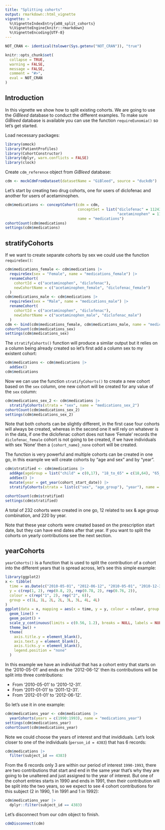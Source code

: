```yaml
---
title: "Splitting cohorts"
output: rmarkdown::html_vignette
vignette: >
  %\VignetteIndexEntry{a08_split_cohorts}
  %\VignetteEngine{knitr::rmarkdown}
  %\VignetteEncoding{UTF-8}
---
```


```r
NOT_CRAN <- identical(tolower(Sys.getenv("NOT_CRAN")), "true")

knitr::opts_chunk$set(
  collapse = TRUE, 
  warning = FALSE, 
  message = FALSE,
  comment = "#>",
  eval = NOT_CRAN
)
```


## Introduction

In this vignette we show how to split existing cohorts. We are going to use the *GiBleed* database to conduct the different examples. To make sure *GiBleed* database is available you can use the function `requireEunomia()` so let's get started.

Load necessary packages:

```r
library(omock)
library(PatientProfiles)
library(CohortConstructor)
library(dplyr, warn.conflicts = FALSE)
library(clock)
```

Create `cdm_reference` object from *GiBleed* database:

```r
cdm <- mockCdmFromDataset(datasetName = "GiBleed", source = "duckdb")
```

Let's start by creating two drug cohorts, one for users of diclofenac and another for users of acetaminophen.

```r
cdm$medications <- conceptCohort(cdm = cdm, 
                                 conceptSet = list("diclofenac" = 1124300L,
                                                   "acetaminophen" = 1127433L), 
                                 name = "medications")
cohortCount(cdm$medications)
settings(cdm$medications)
```

## stratifyCohorts

If we want to create separate cohorts by sex we could use the function `requireSex()`:

```r
cdm$medications_female <- cdm$medications |>
  requireSex(sex = "Female", name = "medications_female") |>
  renameCohort(
    cohortId = c("acetaminophen", "diclofenac"), 
    newCohortName = c("acetaminophen_female", "diclofenac_female")
  )
cdm$medications_male <- cdm$medications |>
  requireSex(sex = "Male", name = "medications_male") |>
  renameCohort(
    cohortId = c("acetaminophen", "diclofenac"), 
    newCohortName = c("acetaminophen_male", "diclofenac_male")
  )
cdm <- bind(cdm$medications_female, cdm$medications_male, name = "medications_sex")
cohortCount(cdm$medications_sex)
settings(cdm$medications_sex)
```

The `stratifyCohorts()` function will produce a similar output but it relies on a column being already created so let's first add a column sex to my existent cohort:

```r
cdm$medications <- cdm$medications |>
  addSex()
cdm$medications
```

Now we can use the function `stratifyCohorts()` to create a new cohort based on the `sex` column, one new cohort will be created for any value of the `sex` column:

```r
cdm$medications_sex_2 <- cdm$medications |>
  stratifyCohorts(strata = "sex", name = "medications_sex_2")
cohortCount(cdm$medications_sex_2)
settings(cdm$medications_sex_2)
```

Note that both cohorts can be slightly different, in the first case four cohorts will always be created, whereas in the second one it will rely on whatever is in the data, if one the diclofenac cohort does not have 'Female' records the `diclofenac_female` cohort is not going to be created, if we have individuals with sex 'None' then a `{cohort_name}_none` cohort will be created.

The function is very powerful and multiple cohorts can be created in one go, in this example we will create cohorts by "age and sex" and by "year". 

```r
cdm$stratified <- cdm$medications |>
  addAge(ageGroup = list("child" = c(0,17), "18_to_65" = c(18,64), "65_and_over" = c(65, Inf))) |>
  addSex() |>
  mutate(year = get_year(cohort_start_date)) |>
  stratifyCohorts(strata = list(c("sex", "age_group"), "year"), name = "stratified")

cohortCount(cdm$stratified)
settings(cdm$stratified)
```

A total of 232 cohorts were created in one go, 12 related to sex & age group combination, and 220 by year.

Note that these year cohorts were created based on the prescription start date, but they can have end dates after that year. If you want to split the cohorts on yearly contributions see the next section.

## yearCohorts

`yearCohorts()` is a function that is used to split the contribution of a cohort into the different years that is spread across, let's see this simple example:

```r
library(ggplot2)
x <- tibble(
  time = as.Date(c("2010-05-01", "2012-06-12", "2010-05-01", "2010-12-31", "2011-01-01", "2011-12-31", "2012-01-01", "2012-06-12")),
  y = c(rep(1, 2), rep(0.8, 2), rep(0.78, 2), rep(0.76, 2)),
  colour = c(rep("1", 2), rep("2", 6)),
  group = c(1L, 1L, 2L, 2L, 3L, 3L, 4L, 4L)
)
ggplot(data = x, mapping = aes(x = time, y = y, colour = colour, group = group)) +
  geom_line() +
  geom_point() +
  scale_y_continuous(limits = c(0.56, 1.2), breaks = NULL, labels = NULL) +
  theme_bw() +
  theme(
    axis.title.y = element_blank(),
    axis.text.y = element_blank(),
    axis.ticks.y = element_blank(),
    legend.position = "none"
  )
```

In this example we have an individual that has a cohort entry that starts on the '2010-05-01' and ends on the '2012-06-12' then its contributions will be split into three contributions:

- From '2010-05-01' to '2010-12-31'.
- From '2011-01-01' to '2011-12-31'.
- From '2012-01-01' to '2012-06-12'.

So let's use it in one example:

```r
cdm$medications_year <- cdm$medications |>
  yearCohorts(years = c(1990:1993), name = "medications_year")
settings(cdm$medications_year)
cohortCount(cdm$medications_year)
```

Note we could choose the years of interest and that invididuals. Let's look closer to one of the individuals (`person_id = 4383`) that has 6 records:
```r
cdm$medications |> 
  filter(subject_id == 4383)
```

From the 6 records only 3 are within our period of interest `1990-1993`, there are two contributions that start and end in the same year that's why they are going to be unaltered and just assigned to the year of interest. But one of the cohort entries starts in 1990 and ends in 1991, then their contribution will be split into the two years, so we expect to see 4 cohort contributions for this subject (2 in 1990, 1 in 1991 and 1 in 1992):

```r
cdm$medications_year |>
  dplyr::filter(subject_id == 4383)
```

Let's disconnect from our cdm object to finish.

```r
cdmDisconnect(cdm)
```
